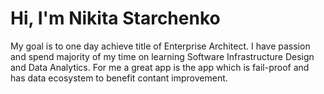 # Hi, I'm Nikita Starchenko

My goal is to one day achieve title of Enterprise Architect. I have passion and spend majority of my time on learning Software Infrastructure Design and Data Analytics. For me a great app is the app which is fail-proof and has data ecosystem to benefit contant improvement.